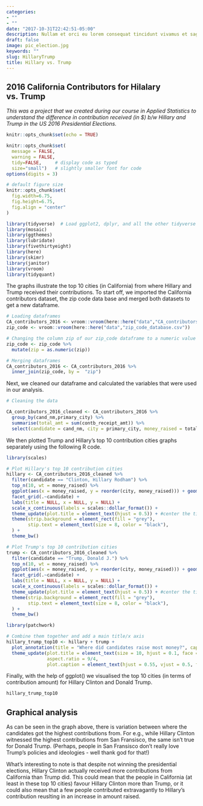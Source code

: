 ```yaml
---
categories:
- ""
- ""
date: "2017-10-31T22:42:51-05:00"
description: Nullam et orci eu lorem consequat tincidunt vivamus et sagittis magna sed nunc rhoncus condimentum sem. In efficitur ligula tate urna. Maecenas massa sed magna lacinia magna pellentesque lorem ipsum dolor. Nullam et orci eu lorem consequat tincidunt. Vivamus et sagittis tempus.
draft: false
image: pic_election.jpg
keywords: ""
slug: HillaryTrump
title: Hillary vs. Trump
---
```


## 2016 California Contributors for Hilalary vs. Trump

*This was a project that we created during our course in Applied Statistics to understand the difference in contribution received (in $) b/w Hillary and Trump in the US 2016 Presidential Elections.* 

```r
knitr::opts_chunk$set(echo = TRUE)
```

```r
knitr::opts_chunk$set(
  message = FALSE, 
  warning = FALSE, 
  tidy=FALSE,     # display code as typed
  size="small")   # slightly smaller font for code
options(digits = 3)

# default figure size
knitr::opts_chunk$set(
  fig.width=6.75, 
  fig.height=6.75,
  fig.align = "center"
)
```

```r
library(tidyverse)  # Load ggplot2, dplyr, and all the other tidyverse packages
library(mosaic)
library(ggthemes)
library(lubridate)
library(fivethirtyeight)
library(here)
library(skimr)
library(janitor)
library(vroom)
library(tidyquant)
```

The graphs illustrate the top 10 cities (in California) from where Hillary and Trump received their contributions. To start off, we imported the California contributors dataset, the zip code data base and merged both datasets to get a new dataframe.

```r

# Loading dataframes
CA_contributors_2016 <- vroom::vroom(here::here("data","CA_contributors_2016.csv"))
zip_code <- vroom::vroom(here::here("data","zip_code_database.csv"))

# Changing the column zip of our zip_code dataframe to a numeric value
zip_code <- zip_code %>% 
  mutate(zip = as.numeric(zip))

# Merging dataframes
CA_contributors_2016 <- CA_contributors_2016 %>% 
  inner_join(zip_code, by =  "zip")
```

Next, we cleaned our dataframe and calculated the variables that were used in our analysis.

```r

# Cleaning the data

CA_contributors_2016_cleaned <- CA_contributors_2016 %>%
  group_by(cand_nm,primary_city) %>% 
  summarise(total_amt = sum(contb_receipt_amt)) %>% 
  select(candidate = cand_nm, city = primary_city, money_raised = total_amt)

```

We then plotted Trump and Hillary's top 10 contribution cities graphs separately using the following R code.

```r

library(scales)

# Plot Hillary's top 10 contribution cities
hillary <- CA_contributors_2016_cleaned %>%
  filter(candidate == "Clinton, Hillary Rodham") %>%
  top_n(10, wt = money_raised) %>% 
  ggplot(aes(x = money_raised, y = reorder(city, money_raised))) + geom_col(fill = "dodgerblue3") +   
  facet_grid(.~candidate) +
  labs(title = NULL, x = NULL, y = NULL) +
  scale_x_continuous(labels = scales::dollar_format()) + 
  theme_update(plot.title = element_text(hjust = 0.5)) + #center the title
  theme(strip.background = element_rect(fill = "grey"), 
        stip.text = element_text(size = 8, color = "black"),
  ) + 
  theme_bw()

# Plot Trump's top 10 contribution cities
trump <- CA_contributors_2016_cleaned %>%
  filter(candidate == "Trump, Donald J.") %>%
  top_n(10, wt = money_raised) %>% 
  ggplot(aes(x = money_raised, y = reorder(city, money_raised))) + geom_col(fill = "brown3") +   
  facet_grid(.~candidate) +
  labs(title = NULL, x = NULL, y = NULL) +
  scale_x_continuous(labels = scales::dollar_format()) + 
  theme_update(plot.title = element_text(hjust = 0.5)) + #center the title
  theme(strip.background = element_rect(fill = "grey"), 
        stip.text = element_text(size = 8, color = "black"),
  ) + 
  theme_bw()

library(patchwork)

# Combine them together and add a main title/x axis
hillary_trump_top10 <- hillary + trump +
  plot_annotation(title = "Where did candidates raise most money?", caption = "Amount Raised") 
  theme_update(plot.title = element_text(size = 10, hjust = 0.1, face = "bold"),
               aspect.ratio = 9/4,
               plot.caption = element_text(hjust = 0.55, vjust = 0.5, face = "bold"))

```  

Finally, with the help of ggplot() we visualised the top 10 cities (in terms of contribution amount) for Hillary Clinton and Donald Trump.

```r
hillary_trump_top10
```

## Graphical analysis

As can be seen in the graph above, there is variation between where the candidates got the highest contributions from. For e.g., while Hillary Clinton witnessed the highest contributions from San Fransisco, the same isn't true for Donald Trump. (Perhaps, people in San Fransisco don't really love Trump's policies and ideologies - well thank god for that!)

What's interesting to note is that despite not winning the presidential elections, Hillary Clinton actually received more contributions from California than Trump did. This could mean that the people in California (at least in these top 10 cities) favour Hillary Clinton more than Trump, or it could also mean that a few people contributed extravagantly to Hillary's contribution reuslting in an increase in amount raised.

